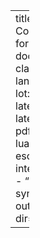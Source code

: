 ---
title: "COMPSYS304 - Computer Architecture"
format:
    # latex:
    #     documentclass: report
    #     classoption: [twocolumn, landscape]
    #     lof: true
    #     lot: true
    #     toc: true
    #     latex-tinytex: false
    pdf:
        latex-engine: latexmk
        pdf-engine-opts: 
        - "-lualatex"
        - "-shell-escape"
        - "-interaction=nonstopmode"
        - "-file-line-error"
        - "-synctex=1"
        - "-outdir=build"
        - "-aux-dir=aux"

---